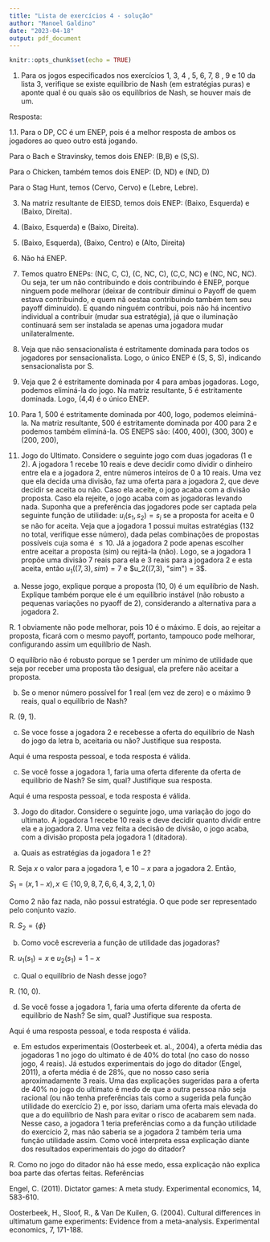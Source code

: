 ```yaml
---
title: "Lista de exercícios 4 - solução"
author: "Manoel Galdino"
date: "2023-04-18"
output: pdf_document
---
```


```r
knitr::opts_chunk$set(echo = TRUE)
```


1. Para os jogos especificados nos exercícios 1, 3, 4 , 5, 6, 7, 8 , 9 e 10 da lista 3, verifique se existe equilíbrio de Nash (em estratégias puras) e aponte qual é ou quais são os equilíbrios de Nash, se houver mais de um.


Resposta:

1.1.
Para o DP, CC é um ENEP, pois é a melhor resposta de ambos os jogadores ao queo outro está jogando.

Para o Bach e Stravinsky, temos dois ENEP: (B,B) e (S,S).

Para o Chicken, também temos dois ENEP: (D, ND) e (ND, D)

Para o Stag Hunt, temos (Cervo, Cervo) e (Lebre, Lebre).

3. Na matriz resultante de EIESD, temos dois ENEP: (Baixo, Esquerda) e (Baixo, Direita).

4. (Baixo, Esquerda) e (Baixo, Direita).

5. (Baixo, Esquerda), (Baixo, Centro) e (Alto, Direita)

6. Não há ENEP.

7.  Temos quatro ENEPs: (NC, C, C), (C, NC, C), (C,C, NC) e (NC, NC, NC). Ou seja, ter um não contribuindo e dois contribuindo é ENEP, porque ninguem pode melhorar (deixar de contribuir diminui o Payoff de quem estava contribuindo, e quem nã oestaa contribuindo também tem seu payoff diminuído). E quando ninguém contribui, pois não há incentivo individual a contribuir (mudar sua estratégia), já que o iluminação continuará sem ser instalada se apenas uma jogadora mudar unilateralmente.


8. Veja que não sensacionalista é estritamente dominada para todos os jogadores por sensacionalista. Logo, o único ENEP é (S, S, S), indicando sensacionalista por S.

9. Veja que 2 é estritamente dominada por 4 para ambas jogadoras. Logo, podemos eliminá-la do jogo. Na matriz resultante, 5 é estritamente dominada. Logo, (4,4) é o único ENEP.

10. Para 1, 500 é estritamente dominada por 400, logo, podemos eleiminá-la. Na matriz resultante, 500 é estritamente dominada por 400 para 2 e podemos também eliminá-la. OS ENEPS são: (400, 400), (300, 300) e (200, 200), 

2. Jogo do Ultimato. Considere o seguinte jogo com duas jogadoras (1 e 2). A jogadora 1 recebe 10 reais e deve decidir como dividir o dinheiro entre ela e a jogadora 2, entre números inteiros de 0 a 10 reais. Uma vez que ela decida uma divisão, faz uma oferta para a jogadora 2, que deve decidir se aceita ou não. Caso ela aceite, o jogo acaba com a divisão proposta. Caso ela rejeite, o jogo acaba com as jogadoras levando nada. Suponha que a preferência das jogadores pode ser captada pela seguinte função de utilidade: $u_i(s_1, s_2) = s_i$ se a proposta for aceita e $0$ se não for aceita. Veja que a jogadora 1 possui muitas estratégias (132 no total, verifique esse número), dada pelas combinações de propostas possíveis cuja soma é $\le 10$. Já a jogadora 2 pode apenas escolher entre aceitar a proposta (sim) ou rejitá-la (não). Logo, se a jogadora 1 propõe uma divisão 7 reais para ela e 3 reais para a jogadora 2 e esta aceita, então $u_1((7,3), sim) = 7$ e $u_2((7,3), "sim") = 3$.

a) Nesse jogo, explique porque a proposta (10, 0) é um equilíbrio de Nash. Explique também porque ele é um equilíbrio instável (não robusto a pequenas variações no pyaoff de 2), considerando a alternativa para a jogadora 2.

R. 1 obviamente não pode melhorar, pois 10 é o máximo. E dois, ao rejeitar a proposta, ficará com o mesmo payoff, portanto, tampouco pode melhorar, configurando assim um equilíbrio de Nash.

O equilíbrio não é robusto porque se 1 perder um mínimo de utilidade que seja por receber uma proposta tão desigual, ela prefere não aceitar a proposta.

b) Se o menor número possível for 1 real (em vez de zero) e o máximo 9 reais, qual o equilíbrio de Nash?

R. (9, 1).

c) Se voce fosse a jogadora 2 e recebesse a oferta do equilíbrio de Nash do jogo da letra b, aceitaria ou não? Justifique sua resposta.

Aqui é uma resposta pessoal, e toda resposta é válida.

c) Se você fosse a jogadora 1, faria uma oferta diferente da oferta de equilíbrio de Nash? Se sim, qual? Justifique sua resposta.

Aqui é uma resposta pessoal, e toda resposta é válida.

3. Jogo do ditador. Considere o seguinte jogo, uma variação do jogo do ultimato. A jogadora 1 recebe 10 reais e deve decidir quanto dividir entre ela e a jogadora 2. Uma vez feita a decisão de divisão, o jogo acaba, com a divisão proposta pela jogadora 1 (ditadora).

a) Quais as estratégias da jogadora 1 e 2?

R. Seja $x$ o valor para a jogadora 1, e $10 - x$ para a jogadora 2. Então, 

$S_1 = (x, 1-x), x \in \{10, 9, 8, 7, 6, 6, 4, 3, 2 , 1, 0\}$

Como 2 não faz nada, não possui estratégia. O que pode ser representado pelo conjunto vazio.

R. $S_2 = \{\phi\}$

b) Como você escreveria a função de utilidade das jogadoras?

R. $u_1(s_1) = x$ e $u_2(s_1) = 1-x$

c) Qual o equilíbrio de Nash desse jogo?

R. (10, 0).

d) Se você fosse a jogadora 1, faria uma oferta diferente da oferta de equilíbrio de Nash? Se sim, qual? Justifique sua resposta.

Aqui é uma resposta pessoal, e toda resposta é válida.

e) Em estudos experimentais (Oosterbeek et. al., 2004), a oferta média das jogadoras 1 no jogo do ultimato é de 40% do total (no caso do nosso jogo, 4 reais). Já estudos experimentais do jogo do ditador (Engel, 2011), a oferta média é de 28%, que no nosso caso seria aproximadamente 3 reais. Uma das explicações sugeridas para a oferta de 40% no jogo do ultimato é medo de que a outra pessoa não seja racional (ou não tenha preferências tais como a sugerida pela função utilidade do exercício 2) e, por isso, dariam uma oferta mais elevada do que a do equilíbrio de Nash para evitar o risco de acabarem sem nada. Nesse caso, a jogadora 1 teria preferências como a da função utilidade do exercício 2, mas não saberia se a jogadora 2 também teria uma função utilidade assim. Como você interpreta essa explicação diante dos resultados experimentais do jogo do ditador?

R. Como no jogo do ditador não há esse medo, essa explicação não explica boa parte das ofertas feitas.
Referências

Engel, C. (2011). Dictator games: A meta study. Experimental economics, 14, 583-610.

Oosterbeek, H., Sloof, R., & Van De Kuilen, G. (2004). Cultural differences in ultimatum game experiments: Evidence from a meta-analysis. Experimental economics, 7, 171-188.